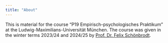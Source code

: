 ---
title: "About"
---

This is material for the course "P19 Empirisch-psychologisches Praktikum" at the Ludwig-Maximilians-Universität München. The course was given in the winter terms 2023/24 and 2024/25 by [Prof. Dr. Felix Schönbrodt](http://www.nicebread.de).
